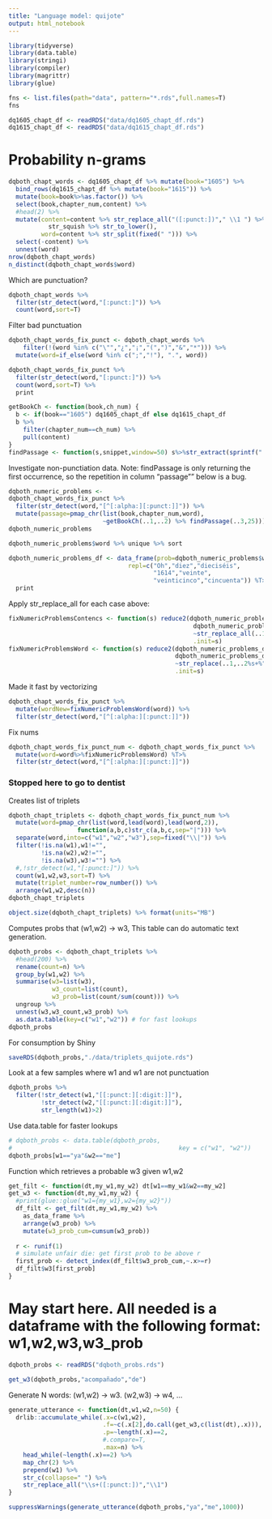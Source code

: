 ---
title: "Language model: quijote"
output: html_notebook
---

```{r}
library(tidyverse)
library(data.table)
library(stringi)
library(compiler)
library(magrittr)
library(glue)
```

```{r}
fns <- list.files(path="data", pattern="*.rds",full.names=T)
fns
```


```{r}
dq1605_chapt_df <- readRDS("data/dq1605_chapt_df.rds")
dq1615_chapt_df <- readRDS("data/dq1615_chapt_df.rds")
```


# Probability n-grams

```{r}
dqboth_chapt_words <- dq1605_chapt_df %>% mutate(book="1605") %>%
  bind_rows(dq1615_chapt_df %>% mutate(book="1615")) %>%
  mutate(book=book%>%as.factor()) %>%
  select(book,chapter_num,content) %>%
  #head(2) %>%
  mutate(content=content %>% str_replace_all("([:punct:])"," \\1 ") %>%
           str_squish %>% str_to_lower(),
         word=content %>% str_split(fixed(" "))) %>%
  select(-content) %>%
  unnest(word)
nrow(dqboth_chapt_words)
n_distinct(dqboth_chapt_words$word)
```

Which are punctuation?

```{r}
dqboth_chapt_words %>%
  filter(str_detect(word,"[:punct:]")) %>%
  count(word,sort=T)
```

Filter bad punctuation

```{r}
dqboth_chapt_words_fix_punct <- dqboth_chapt_words %>%
    filter(!(word %in% c("\"","¿","¡","(",")","&","*"))) %>%
  mutate(word=if_else(word %in% c(";","!"), ".", word))

dqboth_chapt_words_fix_punct %>%
  filter(str_detect(word,"[:punct:]")) %>%
  count(word,sort=T) %>%
  print
```

```{r}
getBookCh <- function(book,ch_num) {
  b <- if(book=="1605") dq1605_chapt_df else dq1615_chapt_df
  b %>%
    filter(chapter_num==ch_num) %>%
    pull(content)
}
findPassage <- function(s,snippet,window=50) s%>%str_extract(sprintf(".{%d}%s.{%d}",window,snippet,window))
```

Investigate non-punctiation data. Note: findPassage is only returning the first occurrence, so the repetition in column "passage"" below is a bug.

```{r}
dqboth_numeric_problems <-
dqboth_chapt_words_fix_punct %>% 
  filter(str_detect(word,"[^[:alpha:][:punct:]]")) %>%
  mutate(passage=pmap_chr(list(book,chapter_num,word),
                          ~getBookCh(..1,..2) %>% findPassage(..3,25)))
dqboth_numeric_problems
```

```{r}
dqboth_numeric_problems$word %>% unique %>% sort
```

```{r}
dqboth_numeric_problems_df <- data_frame(prob=dqboth_numeric_problems$word %>% unique %>% sort,
                                 repl=c("Oh","diez","dieciséis",
                                        "1614","veinte",
                                        "veinticinco","cincuenta")) %T>%
  print
```

Apply str_replace_all for each case above:

```{r}
fixNumericProblemsContencs <- function(s) reduce2(dqboth_numeric_problems_df$prob,
                                                   dqboth_numeric_problems_df$repl,
                                                   ~str_replace_all(..1,..2%s+%"(?= )",..3),
                                                   .init=s)
fixNumericProblemsWord <- function(s) reduce2(dqboth_numeric_problems_df$prob,
                                              dqboth_numeric_problems_df$repl,
                                              ~str_replace(..1,..2%s+%"$",..3), # 1614 not replaced w 16
                                              .init=s)
```

Made it fast by vectorizing

```{r}
dqboth_chapt_words_fix_punct %>%
  mutate(wordNew=fixNumericProblemsWord(word)) %>%
  filter(str_detect(word,"[^[:alpha:][:punct:]]"))
```

Fix nums

```{r}
dqboth_chapt_words_fix_punct_num <- dqboth_chapt_words_fix_punct %>%
  mutate(word=word%>%fixNumericProblemsWord) %T>%
  filter(str_detect(word,"[^[:alpha:][:punct:]]"))
```

### Stopped here to go to dentist

Creates list of triplets

```{r}
dqboth_chapt_triplets <- dqboth_chapt_words_fix_punct_num %>%
  mutate(word=pmap_chr(list(word,lead(word),lead(word,2)),
                   function(a,b,c)str_c(a,b,c,sep="|"))) %>%
  separate(word,into=c("w1","w2","w3"),sep=fixed("\\|")) %>%
  filter(!is.na(w1),w1!="",
         !is.na(w2),w2!="",
         !is.na(w3),w3!="") %>%
  #,!str_detect(w1,"[:punct:]")) %>%
  count(w1,w2,w3,sort=T) %>%
  mutate(triplet_number=row_number()) %>%
  arrange(w1,w2,desc(n))
dqboth_chapt_triplets
```

```{r}
object.size(dqboth_chapt_triplets) %>% format(units="MB")
```

Computes probs that (w1,w2) -> w3, This table can do automatic text generation.

```{r}
dqboth_probs <- dqboth_chapt_triplets %>%
  #head(200) %>%
  rename(count=n) %>%
  group_by(w1,w2) %>%
  summarise(w3=list(w3),
            w3_count=list(count),
            w3_prob=list(count/sum(count))) %>%
  ungroup %>%
  unnest(w3,w3_count,w3_prob) %>%
  as.data.table(key=c("w1","w2")) # for fast lookups
dqboth_probs
```

For consumption by Shiny
```{r}
saveRDS(dqboth_probs,"./data/triplets_quijote.rds")
```

Look at a few samples where w1 and w1 are not punctuation

```{r}
dqboth_probs %>%
  filter(!str_detect(w1,"[[:punct:][:digit:]]"),
         !str_detect(w2,"[[:punct:][:digit:]]"),
         str_length(w1)>2)
```

Use data.table for faster lookups

```{r}
# dqboth_probs <- data.table(dqboth_probs,
#                                              key = c("w1", "w2"))
dqboth_probs[w1=="ya"&w2=="me"]
```

Function which retrieves a probable w3 given w1,w2

```{r}
get_filt <- function(dt,my_w1,my_w2) dt[w1==my_w1&w2==my_w2]
get_w3 <- function(dt,my_w1,my_w2) {
  #print(glue::glue("w1={my_w1},w2={my_w2}"))
  df_filt <- get_filt(dt,my_w1,my_w2) %>%
    as_data_frame %>%
    arrange(w3_prob) %>%
    mutate(w3_prob_cum=cumsum(w3_prob))
  
  r <- runif(1)
  # simulate unfair die: get first prob to be above r
  first_prob <- detect_index(df_filt$w3_prob_cum,~.x>=r)
  df_filt$w3[first_prob]
}
```

# May start here. All needed is a dataframe with the following format: w1,w2,w3,w3_prob

```{r}
dqboth_probs <- readRDS("dqboth_probs.rds")
```


```{r}
get_w3(dqboth_probs,"acompañado","de")
```

Generate N words: (w1,w2) -> w3. (w2,w3) -> w4, ...

```{r}
generate_utterance <- function(dt,w1,w2,n=50) {
  drlib::accumulate_while(.x=c(w1,w2),
                          .f=~c(.x[2],do.call(get_w3,c(list(dt),.x))),
                          .p=~length(.x)==2,
                          #.compare=T,
                          .max=n) %>%
    head_while(~length(.x)==2) %>%
    map_chr(2) %>%
    prepend(w1) %>%
    str_c(collapse=" ") %>%
    str_replace_all("\\s+([:punct:])","\\1")
}
```

```{r}
suppressWarnings(generate_utterance(dqboth_probs,"ya","me",1000))
```



